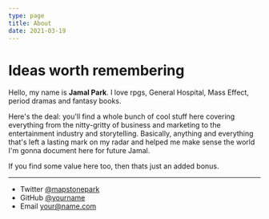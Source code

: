 ```yaml
---
type: page
title: About
date: 2021-03-19
---
```


# Ideas worth remembering

Hello, my name is **Jamal Park**. I love rpgs, General Hospital, Mass Effect, period dramas and fantasy books.

Here's the deal: you'll find a whole bunch of cool stuff here covering everything from the nitty-gritty of business and marketing to the entertainment industry and storytelling. Basically, anything and everything that's left a lasting mark on my radar and helped me make sense the world I'm gonna document here for future Jamal. 

If you find some value here too, then thats just an added bonus.

---

- Twitter [@mapstonepark](https://twitter.com/mapstonepark)
- GitHub [@yourname](https://github.com/yourname)
- Email your@name.com

